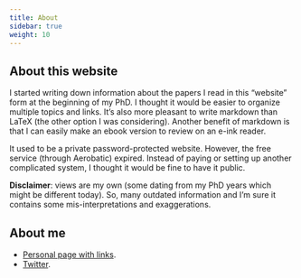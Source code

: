 ```yaml
---
title: About
sidebar: true
weight: 10
---
```


## About this website

I started writing down information about the papers I read in this "website" form at the beginning of my PhD.
I thought it would be easier to organize multiple topics and links.
It's also more pleasant to write markdown than LaTeX (the other option I was considering).
Another benefit of markdown is that I can easily make an ebook version to review on an e-ink reader.

It used to be a private password-protected website.
However, the free service (through Aerobatic) expired.
Instead of paying or setting up another complicated system, I thought it would be fine to have it public.

**Disclaimer**: views are my own (some dating from my PhD years which might be different today). 
So, many outdated information and I'm sure it contains some mis-interpretations and exaggerations.

## About me

+ [Personal page with links](https://jmonlong.github.io/).
+ [Twitter](https://twitter.com/JMonlong/).
